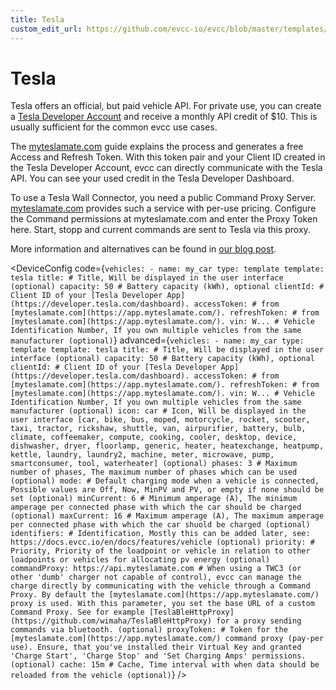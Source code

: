```yaml
---
title: Tesla
custom_edit_url: https://github.com/evcc-io/evcc/blob/master/templates/definition/vehicle/tesla.yaml
---
```



# Tesla

Tesla offers an official, but paid vehicle API.
For private use, you can create a [Tesla Developer Account](https://developer.tesla.com/) and receive a monthly API credit of $10.
This is usually sufficient for the common evcc use cases.

The [myteslamate.com](https://www.myteslamate.com/tesla-api-application-registration/) guide explains the process and generates a free Access and Refresh Token.
With this token pair and your Client ID created in the Tesla Developer Account, evcc can directly communicate with the Tesla API.
You can see your used credit in the Tesla Developer Dashboard.

To use a Tesla Wall Connector, you need a public Command Proxy Server.
[myteslamate.com](https://app.myteslamate.com/) provides such a service with per-use pricing.
Configure the Command permissions at myteslamate.com and enter the Proxy Token here.
Start, stopp and current commands are sent to Tesla via this proxy.

More information and alternatives can be found in [our blog post](https://docs.evcc.io/en/blog/2025/01/20/tesla-api-update).


<DeviceConfig code={`vehicles:
    - name: my_car
      type: template
      template: tesla
      title: # Title, Will be displayed in the user interface (optional)
      capacity: 50 # Battery capacity (kWh), optional
      clientId: # Client ID of your [Tesla Developer App](https://developer.tesla.com/dashboard).
      accessToken: # from [myteslamate.com](https://app.myteslamate.com/).
      refreshToken: # from [myteslamate.com](https://app.myteslamate.com/).
      vin: W... # Vehicle Identification Number, If you own multiple vehicles from the same manufacturer (optional)`} advanced={`vehicles:
    - name: my_car
      type: template
      template: tesla
      title: # Title, Will be displayed in the user interface (optional)
      capacity: 50 # Battery capacity (kWh), optional
      clientId: # Client ID of your [Tesla Developer App](https://developer.tesla.com/dashboard).
      accessToken: # from [myteslamate.com](https://app.myteslamate.com/).
      refreshToken: # from [myteslamate.com](https://app.myteslamate.com/).
      vin: W... # Vehicle Identification Number, If you own multiple vehicles from the same manufacturer (optional)
      icon: car # Icon, Will be displayed in the user interface [car, bike, bus, moped, motorcycle, rocket, scooter, taxi, tractor, rickshaw, shuttle, van, airpurifier, battery, bulb, climate, coffeemaker, compute, cooking, cooler, desktop, device, dishwasher, dryer, floorlamp, generic, heater, heatexchange, heatpump, kettle, laundry, laundry2, machine, meter, microwave, pump, smartconsumer, tool, waterheater] (optional)
      phases: 3 # Maximum number of phases, The maximum number of phases which can be used (optional)
      mode: # Default charging mode when a vehicle is connected, Possible values are Off, Now, MinPV and PV, or empty if none should be set (optional)
      minCurrent: 6 # Minimum amperage (A), The minimum amperage per connected phase with which the car should be charged (optional)
      maxCurrent: 16 # Maximum amperage (A), The maximum amperage per connected phase with which the car shuold be charged (optional)
      identifiers: # Identification, Mostly this can be added later, see: https://docs.evcc.io/en/docs/features/vehicle (optional)
      priority: # Priority, Priority of the loadpoint or vehicle in relation to other loadpoints or vehicles for allocating pv energy (optional)
      commandProxy: https://api.myteslamate.com # When using a TWC3 (or other 'dumb' charger not capable of control), evcc can manage the charge directly by communicating with the vehicle through a Command Proxy. By default the [myteslamate.com](https://app.myteslamate.com/) proxy is used. With this parameter, you set the base URL of a custom Command Proxy. See for example [TeslaBleHttpProxy](https://github.com/wimaha/TeslaBleHttpProxy) for a proxy sending commands via bluetooth. (optional)
      proxyToken: # Token for the [myteslamate.com](https://app.myteslamate.com/) command proxy (pay-per use). Ensure, that you've installed their Virtual Key and granted 'Charge Start', 'Charge Stop' and 'Set Charging Amps' permissions. (optional)
      cache: 15m # Cache, Time interval with when data should be reloaded from the vehicle (optional)`} />

